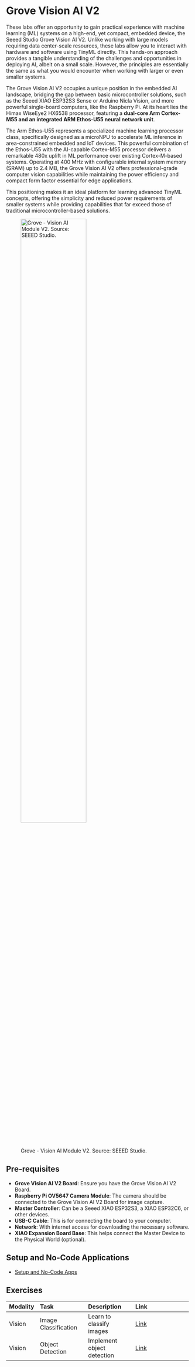# Grove Vision AI V2 {.unnumbered}

These labs offer an opportunity to gain practical experience with machine learning (ML) systems on a high-end, yet compact, embedded device, the Seeed Studio Grove Vision AI V2. Unlike working with large models requiring data center-scale resources, these labs allow you to interact with hardware and software using TinyML directly. This hands-on approach provides a tangible understanding of the challenges and opportunities in deploying AI, albeit on a small scale. However, the principles are essentially the same as what you would encounter when working with larger or even smaller systems.

The Grove Vision AI V2 occupies a unique position in the embedded AI landscape, bridging the gap between basic microcontroller solutions, such as the Seeed XIAO ESP32S3 Sense or Arduino Nicla Vision, and more powerful single-board computers, like the Raspberry Pi. At its heart lies the Himax WiseEye2 HX6538 processor, featuring a **dual-core Arm Cortex-M55 and an integrated ARM Ethos-U55 neural network unit**.

The Arm Ethos-U55 represents a specialized machine learning processor class, specifically designed as a microNPU to accelerate ML inference in area-constrained embedded and IoT devices. This powerful combination of the Ethos-U55 with the AI-capable Cortex-M55 processor delivers a remarkable 480x uplift in ML performance over existing Cortex-M-based systems. Operating at 400 MHz with configurable internal system memory (SRAM) up to 2.4 MB, the Grove Vision AI V2 offers professional-grade computer vision capabilities while maintaining the power efficiency and compact form factor essential for edge applications.

This positioning makes it an ideal platform for learning advanced TinyML concepts, offering the simplicity and reduced power requirements of smaller systems while providing capabilities that far exceed those of traditional microcontroller-based solutions.

![Grove - Vision AI Module V2. Source: SEEED Studio.](./images/jpeg/grove_vision_ai_v2.jpeg){width=65% fig-align="center"}

## Pre-requisites {#sec-grove-vision-ai-v2-prerequisites-2ff7}

- **Grove Vision AI V2 Board**: Ensure you have the Grove Vision AI V2 Board.
- **Raspberry Pi OV5647 Camera Module**: The camera should be connected to the Grove Vision AI V2 Board for image capture.
- **Master Controller**: Can be a Seeed XIAO ESP32S3, a XIAO ESP32C6, or other devices.
- **USB-C Cable**: This is for connecting the board to your computer.
- **Network**: With internet access for downloading the necessary software.
- **XIAO Expansion Board Base**: This helps connect the Master Device to the Physical World (optional).

## Setup and No-Code Applications {#sec-grove-vision-ai-v2-setup-nocode-applications-fe42}

- [Setup and No-Code Apps](./setup_and_no_code_apps/setup_and_no_code_apps.qmd)

## Exercises {#sec-grove-vision-ai-v2-exercises-e45c}

+-----------+--------------------------------------------+-------------------------------------------+----------------------------------------------------------+
| Modality  | Task                                       | Description                               | Link                                                     |
+:==========+:===========================================+:==========================================+:=========================================================+
| Vision    | Image Classification                       | Learn to classify images                  | [Link](./image_classification/image_classification.qmd)  |
+-----------+--------------------------------------------+-------------------------------------------+----------------------------------------------------------+
| Vision    | Object Detection                           | Implement object detection                | [Link](./object_detection/object_detection.qmd)          |
+-----------+--------------------------------------------+-------------------------------------------+----------------------------------------------------------+
